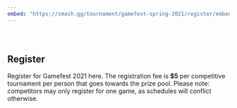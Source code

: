 ---
embed: "https://smash.gg/tournament/gamefest-spring-2021/register/embed"
---

<div className="bg-light register-page--top-banner" style="padding: 1.5rem 0;">
<Container>

## <Icon name="ticket-alt" className="mr-4" /> Register

<Lead>

Register for Gamefest 2021 here. The registration fee is **$5** per competitive tournament per person that goes towards the prize pool. Please note: competitors may only register for one game, as schedules will conflict otherwise.

</Lead>
</Container>
</div>
